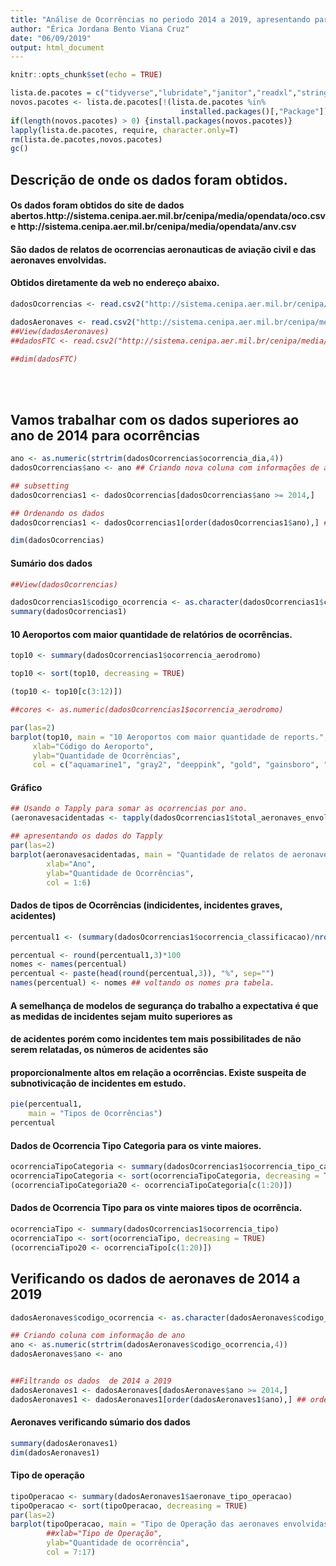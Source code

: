 ---
title: "Análise de Ocorrências no periodo 2014 a 2019, apresentando parte do código. Esse é um breve estudo acadêmico para uso do R"
author: "Érica Jordana Bento Viana Cruz" 
date: "06/09/2019"
output: html_document
---

```{r setup, include=FALSE}
knitr::opts_chunk$set(echo = TRUE)

lista.de.pacotes = c("tidyverse","lubridate","janitor","readxl","stringr","repmis","survey","srvyr") # escreva a lista de pacotes
novos.pacotes <- lista.de.pacotes[!(lista.de.pacotes %in%
                                      installed.packages()[,"Package"])]
if(length(novos.pacotes) > 0) {install.packages(novos.pacotes)}
lapply(lista.de.pacotes, require, character.only=T)
rm(lista.de.pacotes,novos.pacotes)
gc()
```



## Descrição de onde os dados foram obtidos.

#### Os dados foram obtidos do site de dados abertos.http://sistema.cenipa.aer.mil.br/cenipa/media/opendata/oco.csv e http://sistema.cenipa.aer.mil.br/cenipa/media/opendata/anv.csv

#### São dados de relatos de ocorrencias aeronauticas de aviação civil e das aeronaves envolvidas.
#### Obtidos diretamente da web no endereço abaixo.
```{r,echo=FALSE}
dadosOcorrencias <- read.csv2("http://sistema.cenipa.aer.mil.br/cenipa/media/opendata/oco.csv", encoding = "UTF-8", sep = "~")

dadosAeronaves <- read.csv2("http://sistema.cenipa.aer.mil.br/cenipa/media/opendata/anv.csv", encoding = "UTF-8", sep = "~")
##View(dadosAeronaves)
##dadosFTC <- read.csv2("http://sistema.cenipa.aer.mil.br/cenipa/media/opendata/ftc.csv", encoding = "UTF-8", sep = "~")

```


```{r echo=FALSE}
##dim(dadosFTC)
```


<br>
<br>

## Vamos trabalhar com os dados superiores ao ano de 2014 para ocorrências
```{r echo=TRUE, warning=FALSE}
ano <- as.numeric(strtrim(dadosOcorrencias$ocorrencia_dia,4))
dadosOcorrencias$ano <- ano ## Criando nova coluna com informações de ano.

## subsetting
dadosOcorrencias1 <- dadosOcorrencias[dadosOcorrencias$ano >= 2014,]

## Ordenando os dados
dadosOcorrencias1 <- dadosOcorrencias1[order(dadosOcorrencias1$ano),] ## order para matrizes.

dim(dadosOcorrencias)
```

#### Sumário dos dados
```{r echo=TRUE, warning=FALSE}
##View(dadosOcorrencias)

dadosOcorrencias1$codigo_ocorrencia <- as.character(dadosOcorrencias1$codigo_ocorrencia)
summary(dadosOcorrencias1)

```


#### 10 Aeroportos com maior quantidade de relatórios de ocorrências.
```{r echo=FALSE, warning=FALSE}
top10 <- summary(dadosOcorrencias1$ocorrencia_aerodromo)

top10 <- sort(top10, decreasing = TRUE)

```

```{r echo=TRUE}
(top10 <- top10[c(3:12)])

##cores <- as.numeric(dadosOcorrencias1$ocorrencia_aerodromo)

par(las=2)
barplot(top10, main = "10 Aeroportos com maior quantidade de reports.",
     xlab="Código do Aeroporto",
     ylab="Quantidade de Ocorrências",
     col = c("aquamarine1", "gray2", "deeppink", "gold", "gainsboro", "darkviolet", "darksalmon", "goldenrod4", "dodgerblue4", "darkturquoise", "darkseagreen4"))


```

#### Gráfico
```{r echo=TRUE, warning=FALSE}
## Usando o Tapply para somar as ocorrencias por ano.
(aeronavesacidentadas <- tapply(dadosOcorrencias1$total_aeronaves_envolvidas,dadosOcorrencias1$ano, sum))

## apresentando os dados do Tapply
par(las=2)
barplot(aeronavesacidentadas, main = "Quantidade de relatos de aeronaves com ocorrências por ano",
        xlab="Ano",
        ylab="Quantidade de Ocorrências",
        col = 1:6)
```

#### Dados de tipos de Ocorrências (indicidentes, incidentes graves, acidentes)
```{r echo=TRUE, warning=FALSE}
percentual1 <- (summary(dadosOcorrencias1$ocorrencia_classificacao)/nrow(dadosOcorrencias1))

percentual <- round(percentual1,3)*100
nomes <- names(percentual)
percentual <- paste(head(round(percentual,3)), "%", sep="")
names(percentual) <- nomes ## voltando os nomes pra tabela.

```

#### A semelhança de modelos de segurança do trabalho a expectativa é que as medidas de incidentes sejam muito superiores as
#### de acidentes porém como incidentes tem mais possibilitades de não serem relatadas, os números de acidentes são 
#### proporcionalmente altos em relação a ocorrências. Existe suspeita de subnotivicação de incidentes em estudo.

```{r echo=FALSE}
pie(percentual1,
    main = "Tipos de Ocorrências")
percentual
```

#### Dados de Ocorrencia Tipo Categoria para os vinte maiores.
```{r echo=TRUE, warning=FALSE}
ocorrenciaTipoCategoria <- summary(dadosOcorrencias1$ocorrencia_tipo_categoria)
ocorrenciaTipoCategoria <- sort(ocorrenciaTipoCategoria, decreasing = TRUE)
(ocorrenciaTipoCategoria20 <- ocorrenciaTipoCategoria[c(1:20)])

```

#### Dados de Ocorrencia Tipo para os vinte maiores tipos de ocorrência.
```{r echo=TRUE, warning=FALSE}
ocorrenciaTipo <- summary(dadosOcorrencias1$ocorrencia_tipo)
ocorrenciaTipo <- sort(ocorrenciaTipo, decreasing = TRUE)
(ocorrenciaTipo20 <- ocorrenciaTipo[c(1:20)])

```


## Verificando os dados de aeronaves de 2014 a 2019 
```{r}
dadosAeronaves$codigo_ocorrencia <- as.character(dadosAeronaves$codigo_ocorrencia)

## Criando coluna com informação de ano
ano <- as.numeric(strtrim(dadosAeronaves$codigo_ocorrencia,4))
dadosAeronaves$ano <- ano


##Filtrando os dados  de 2014 a 2019
dadosAeronaves1 <- dadosAeronaves[dadosAeronaves$ano >= 2014,]
dadosAeronaves1 <- dadosAeronaves1[order(dadosAeronaves1$ano),] ## order para matrizes.

```


#### Aeronaves verificando súmario dos dados
```{r echo=TRUE}

summary(dadosAeronaves1)
dim(dadosAeronaves1)
```

#### Tipo de operação
```{r echo=TRUE}

tipoOperacao <- summary(dadosAeronaves1$aeronave_tipo_operacao)
tipoOperacao <- sort(tipoOperacao, decreasing = TRUE)
par(las=2)
barplot(tipoOperacao, main = "Tipo de Operação das aeronaves envolvidas em ocorrências",
        ##xlab="Tipo de Operação",
        ylab="Quantidade de ocorrência",
        col = 7:17)
```


